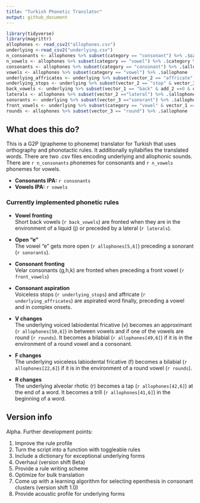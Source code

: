 ```yaml
---
title: "Turkish Phonetic Translator"
output: github_document
---
```


```r
library(tidyverse)
library(magrittr)
allophones <- read_csv2("allophones.csv")
underlying <-read_csv2("underlying.csv")
n_consonants <- allophones %>% subset(category == "consonant") %>% .$category %>% length()
n_vowels <- allophones %>% subset(category == "vowel") %>% .$category %>% length()
consonants <- allophones %>% subset(category == "consonant") %>% .$allophone
vowels <- allophones %>% subset(category == "vowel") %>% .$allophone
underlying_affricates <- underlying %>% subset(vector_2 == "affricate" & vector_3 ==0) %>% .$allophone
underlying_stops <- underlying %>% subset(vector_2 == "stop" & vector_3 ==0) %>% .$allophone
back_vowels <- underlying %>% subset(vector_1 == "back" & add_2 ==0 & orthography != "ı") %>% .$allophone
laterals <- allophones %>% subset(vector_2 =="lateral") %>% .$allophone
sonorants <- underlying %>% subset(vector_3 =="sonorant") %>% .$allophone
front_vowels <- underlying %>% subset(category == "vowel" & vector_1 == "front") %>% .$allophone
rounds <- allophones %>% subset(vector_3 == "round") %>% .$allophone

```


## What does this do?

This is a G2P (grapheme to phoneme) translator for Turkish that uses orthography and phonotactic rules. It additionally syllabifies the translated words. There are two .csv files encoding underlying and allophonic sounds. There are `r n_consonants` phonemes for consonants and `r n_vowels` phonemes for vowels.

* **Consonants IPA:** `r consonants`
* **Vowels IPA:** `r vowels`

### Currently implemented phonetic rules

* **Vowel fronting**<br>
  Short back vowels (`r back_vowels`) are fronted when they are in the environment of a liquid (j) or preceded by a lateral (`r laterals`).


* **Open "e"**<br>
 The vowel "e" gets more open (`r allophones[5,6]`) preceding a sonorant (`r sonorants`).


* **Consonant fronting**<br>
Velar consonants (g,h,k) are fronted when preceding a front vowel (`r front_vowels`)


* **Consonant aspiration**<br>
  Voiceless stops (`r underlying_stops`) and affricate (`r underlying_affricates`) are aspirated word finally, preceding a vowel and in complex onsets.


* **V changes**<br>
The underlying voiced labiodental fricative (v) becomes an approximant (`r allophones[50,6]`) in between vowels and if one of the vowels are round (`r rounds`). It becomes a bilabial (`r allophones[49,6]`) if it is in the environment of a round vowel and a consonant.


* **F changes**<br>
The underlying voiceless labiodental fricative (f) becomes a bilabial (`r allophones[22,6]`) if it is in the environment of a round vowel (`r rounds`).


* **R changes**<br>
The underlying alveolar rhotic (r) becomes a tap (`r allophones[42,6]`) at the end of a word. It becomes a trill (`r allophones[41,6]`) in the beginning of a word.


## Version info

Alpha. Further development points:

1. Improve the rule profile
2. Turn the script into a function with toggleable rules
3. Include a dictionary for exceptional underlying forms
4. Overhaul (version shift Beta)
5. Provide a rule writing scheme
6. Optimize for bulk translation
7. Come up with a learning algorithm for selecting epenthesis in consonant clusters (version shift 1.0)
8. Provide acoustic profile for underlying forms










